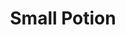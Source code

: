 ---
title: "Small Potion"
meta_title: "Small Potion craft"
description: "Craft de Small Potion"
rank: "e"
draft: false
name: "Small Potion"
recipe_img: "https://wiki.pokexgames.com/images/3/3c/Small_Poiton.png"
level: 0
craft_time: 60
result: 10
value_npc: 1
ingredients:
  - name: "Bug Gosme"
    quantity: 15
    item_img: "https://wiki.pokexgames.com/images/e/e8/Bug_Gosme.png"
    value_npc: 1
  - name: "Water Gem"
    quantity: 15
    item_img: "https://wiki.pokexgames.com/images/7/75/Watergem.png"
    value_npc: 1
  - name: "Pure Grass"
    quantity: 10
    item_img: "https://wiki.pokexgames.com/images/b/bc/Pure_Grass.png"
    value_npc: 1
---